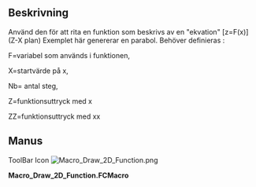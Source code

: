 <languages/>
{{Macro/sv
|Name=Draw 2D Function
|Translate=Rita 2D-funktionen
|Icon=Macro_Draw_2D_Function.png
|Description=Använd den för att rita en funktion som beskrivs av en "ekvation" [z=F(x)] (Z-X plane)
|Author=unknown
|Version=1.0
|Date=2011-08-01
|FCVersion=All
|Download=[https://www.freecadweb.org/wiki/images/3/36/Macro_Draw_2D_Function.png ToolBar Icon]
}}

==Beskrivning==
Använd den för att rita en funktion som beskrivs av en "ekvation" [z=F(x)] (Z-X plan) Exemplet här genererar en parabol. Behöver definieras :

F=variabel som används i funktionen,

X=startvärde på x,

Nb= antal steg,

Z=funktionsuttryck med x

ZZ=funktionsuttryck med xx

==Manus==

ToolBar Icon [[Image:Macro_Draw_2D_Function.png]]

'''Macro_Draw_2D_Function.FCMacro'''

{{MacroCode|code=

# F = variable used in the function,
# X = initial value of x,
# Nb = Number of step,
# Z = function express with x
# ZZ = function express with xx

import FreeCAD, FreeCADGui, Part
import math
F=800
X=-500
Nb=10
Step=1000/Nb
Y=0
for I in range(Nb):
	XX=X+Step 
 	Z=X*X/(4*F)
 	ZZ=XX*XX/(4*F)
 	if I==0:
 		print( "Le test est vrai !")
 		nomme=Part.makeLine((X,Y,Z),(XX,Y,ZZ))
 		WWire=Part.Wire([nomme])
 	else :
 		print( "Le test est 2 !")
 		nomme=Part.makeLine((X,Y,Z),(XX,Y,ZZ))		
 		WWire=Part.Wire([WWire,nomme])
 	X=XX 
 
Part.show(WWire)

}}